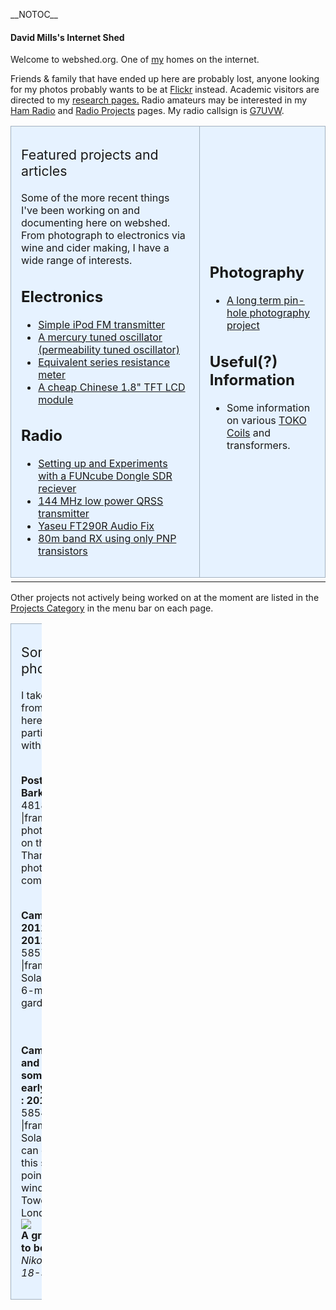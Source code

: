 __NOTOC__
====David Mills's Internet Shed====

Welcome to webshed.org.  One of [[About Me|my]] homes on the internet.

Friends & family that have ended up here are probably lost, anyone looking for my photos probably wants to be at [http://www.flickr.com/photos/dtl/ Flickr] instead. Academic visitors are directed to my [[Research_Interests |research pages.]] Radio amateurs may be interested in my [[Ham_Radio|Ham Radio]] and [[:Category:Radio|Radio Projects]] pages. My radio callsign is [[G7UVW]]. 


{|
| width="60%" style="padding:1em 1em 1em 1em; border:1px solid #A3B1BF; background-color:#E6F2FF;" valign="top"|
<span style="font-size:16pt">Featured projects and articles</span>
<br/>
<br/>Some of the more recent things I've been working on and documenting here on webshed. From photograph to electronics via wine and cider making, I have a wide range of interests.

== Electronics ==
* [[Simple_iPod_Tx|Simple iPod FM transmitter]]
* [[Mercury_PTO|A mercury tuned oscillator (permeability tuned oscillator)]]
* [[ESR_meter|Equivalent series resistance meter]]
* [[18tftbreakout|A cheap Chinese 1.8" TFT LCD module]]

== Radio ==
* [[FUNcube-Dongle-Linux| Setting up and Experiments with a FUNcube Dongle SDR reciever]] 
* [[QRSS_2m|144 MHz low power QRSS transmitter]]
* [[FT290-Audio| Yaseu FT290R Audio Fix]]
* [[PNP-80| 80m band RX using only PNP transistors]]


| valign="top" style="padding:1em; border:1px solid #A3B1BF; background-color:#E6F2FF;" |



== Photography ==
* [[Solargraphy|A long term pin-hole photography project]]

== Useful(?) Information ==
* Some information on various [[TOKO Coils]] and transformers.
|-

|}
Other projects not actively being worked on at the moment are listed in the [[:Category:Projects| Projects Category]] in the menu bar on each page.

{|
| width="100%" style="padding:1em 1em 1em 1em; border:1px solid #A3B1BF; background-color:#E6F2FF;" valign="top"|
<span style="font-size:16pt">Some recent photographs</span>
<br/>
<br/>I take photographs from time to time, here are a few I'm particularly pleased with.

<br style="clear: both" />'''Posts on a pier in Barking'''<br/>
<flickr>481859844|-|frame|center|This photo was runner-up on the 2011 Thames21 photographic competition</flickr>

<br style="clear: both" />'''Cam 1 : 10:54 2011/01/09 : 20:10 2011/06/21'''<br/>
<flickr>5857892496|-|frame|center|A Solargraph taken over 6-months in my garden</flickr>

<br style="clear: both" /><br/>'''Cam 3 : Exact time and date unknown, somewhere around early February 2011 : 2011/06/19''' 
<flickr>5854384908|-|frame|center|Another Solargraph, the beer-can camera recording this scene was pointing out of a window towards Tower Bridge in London.</flickr>
<br/>

[[Image:Look-small.jpg|center|]]
<br>'''A grasshopper about to become lunch'''
''Nikon D50 / Nikon 18-55mm ''
|}